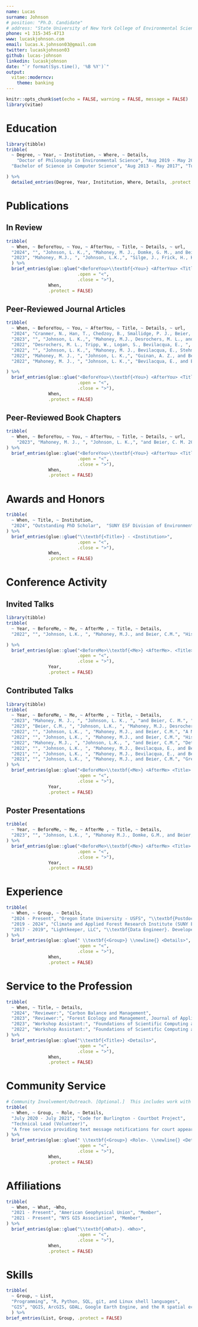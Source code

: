 ```yaml
---
name: Lucas
surname: Johnson
# position: "Ph.D. Candidate"
# address: "State University of New York College of Environmental Science and Forestry"
phone: +1 315-345-4713
www: lucaskjohnson.com
email: lucas.k.johnson03@gmail.com
twitter: lucaskjohnson03
github: lucas-johnson
linkedin: lucaskjohnson
date: "`r format(Sys.time(), '%B %Y')`"
output:
  vitae::moderncv:
    theme: banking
---
```


```r
knitr::opts_chunk$set(echo = FALSE, warning = FALSE, message = FALSE)
library(vitae)
```

# Education

```r
library(tibble)
tribble(
  ~ Degree, ~ Year, ~ Institution, ~ Where, ~ Details,
    "Doctor of Philosophy in Environmental Science", "Aug 2019 - May 2024", "State University College of Environmental Science and Forestry", "Syracuse, New York", "Dissertation: \\textit{Mapping forest aboveground biomass stocks and changes to facilitate natural climate solutions in New York State}",
  "Bachelor of Science in Computer Science", "Aug 2013 - May 2017", "Tufts University", "Boston, Massachusetts", NA

) %>% 
  detailed_entries(Degree, Year, Institution, Where, Details, .protect = FALSE)
```

# Publications

## In Review

```r
tribble(
  ~ When, ~ BeforeYou, ~ You, ~ AfterYou, ~ Title, ~ Details, ~ url,
  "2024", "", "Johnson, L. K.,", "Mahoney, M. J., Domke, G. M., and Beier, C. M.", "New allometric models for the USA create a step-change in forest carbon estimation, modeling, and mapping.", "In review at Remote Sensing of Environment", "https://doi.org/10.48550/arXiv.2405.04507",
  "2023", "Mahoney, M.J., ", "Johnson, L.K.,", "Silge, J., Frick, H., Kuhn, M., and Beier, C. M.", "Assessing the performance of spatial cross-validation approaches for models of spatially structured data.", "In review at Environmental Modelling \\& Software", "https://doi.org/10.48550/arXiv.2303.07334",
  ) %>% 
  brief_entries(glue::glue("<BeforeYou>\\textbf{<You>} <AfterYou> <Title> <Details>. \\url{<url>}", 
                           .open = "<", 
                           .close = ">"), 
                When, 
                .protect = FALSE)
```

## Peer-Reviewed Journal Articles

```r
tribble(
  ~ When, ~ BeforeYou, ~ You, ~ AfterYou, ~ Title, ~ Details, ~ url,
  "2024", "Cranmer, N., Han, T., Chedzoy, B., Smallidge, P. J., Beier, C. M., ", "Johnson, L.K.,", "and Xu, X. 2024.", "Estimating merchantable and non-merchantable wood volume in slash walls using terrestrial and airborne LiDAR.", "Forest Ecology and Management, 569, 122211", "https://doi.org/10.1016/j.foreco.2024.122211",
  "2023", "", "Johnson, L. K.,", "Mahoney, M.J., Desrochers, M. L., and Beier, C. M. 2023.", "Mapping historical forest biomass for stock-change assessments at parcel to landscape scales.", "Forest Ecology and Management, 546, 121348", "https://doi.org/10.1016/j.foreco.2023.121348",
  "2022", "Desrochers, M. L., Tripp, W., Logan, S., Bevilacqua, E., ", "Johnson, L.K.,", "and Beier, C. M. 2022.", "Ground-Truthing Forest Change Detection Algorithms in Working Forests of the US Northeast.", "Journal of Forestry, 120(5), 575–587", "https://doi.org/10.1093/jofore/fvab075",
  "2022", "", "Johnson, L. K.,", "Mahoney, M. J., Bevilacqua, E., Stehman, S. V., Domke, G. M., and Beier, C. M. 2022.", "Fine-resolution landscape-scale biomass mapping using a spatiotemporal patchwork of LiDAR coverages.", "The International Journal of Applied Earth Observation and Geoinformation, 114, 103059", "https://doi.org/10.1016/j.jag.2022.103059",
  "2022", "Mahoney, M. J., ", "Johnson, L. K.,", "Guinan, A. Z., and Beier, C. M. 2022.", "Classification and mapping of low-statured 'shrubland' cover types in post-agricultural landscapes of the US Northeast.", "The International Journal of Remote Sensing, 43(19-24), 7117-7138", "https://doi.org/10.1080/01431161.2022.2155086",
  "2022", "Mahoney, M. J., ", "Johnson, L. K.,", "Bevilacqua, E., and Beier, C. M. 2022.", "Ground noise filtering produces inferior models of forest aboveground biomass.", "GIScience and Remote Sensing, 59(1), 1266-1280", "https://doi.org/10.1080/15481603.2022.2103069",

) %>% 
  brief_entries(glue::glue("<BeforeYou>\\textbf{<You>} <AfterYou> <Title> <Details>. \\url{<url>}", 
                           .open = "<", 
                           .close = ">"), 
                When, 
                .protect = FALSE)
```


## Peer-Reviewed Book Chapters

```r
tribble(
  ~ When, ~ BeforeYou, ~ You, ~ AfterYou, ~ Title, ~ Details, ~ url,
    "2023", "Mahoney, M. J., ", "Johnson, L. K.,", "and Beier, C. M. 2023.", "AI for Shrubland Identification and Mapping.", "In Sun Z, Cristea N, Rivas P (eds.), Artificial Intelligence in Earth Science, 295-316. Elsevier. ISBN 978-0-323-91737-7.", "https://doi.org/10.1016/B978-0-323-91737-7.00010-4",
) %>% 
  brief_entries(glue::glue("<BeforeYou>\\textbf{<You>} <AfterYou> <Title> <Details> \\url{<url>}", 
                           .open = "<", 
                           .close = ">"), 
                When, 
                .protect = FALSE)
```

# Awards and Honors

```r
tribble(
  ~ When, ~ Title, ~ Institution, 
  "2024", "Outstanding PhD Scholar",  "SUNY ESF Division of Environmental Science"
) %>% 
  brief_entries(glue::glue("\\textbf{<Title>} - <Institution>", 
                           .open = "<", 
                           .close = ">"), 
                When, 
                .protect = FALSE)
```

# Conference Activity

## Invited Talks
```r
library(tibble)
tribble(
  ~ Year, ~ BeforeMe, ~ Me, ~ AfterMe , ~ Title, ~ Details,
  "2022", "", "Johnson, L.K., ", "Mahoney, M.J., and Beier, C.M.", "Historical Time Series Biomass Modeling: To Train on Plots or Pixels?", "FIA Science Stakeholder Meeting (Virtual)",

) %>% 
  brief_entries(glue::glue("<BeforeMe>\\textbf{<Me>} <AfterMe>. <Title> <Details>", 
                           .open = "<", 
                           .close = ">"), 
                Year, 
                .protect = FALSE)
```

## Contributed Talks
```r
library(tibble)
tribble(
  ~ Year, ~ BeforeMe, ~ Me, ~ AfterMe , ~ Title, ~ Details,
  "2023", "Mahoney, M. J., ", "Johnson, L. K., ", "and Beier, C. M.", "Consistent Workflows for Assessing Model Performance: Tools and Applications to Natural Climate Solutions.", "American Geophysical Union Fall Meeting, San Francisco, CA",
  "2023", "Beier, C.M., ", "Johnson, L.K., ", "Mahoney, M.J., Desrochers, M.L, and Domke, G.M.", "An integrated carbon monitoring framework for stock-change GHG inventory at parcel to landscape scales: approach, outputs and applications.", "American Geophysical Union Fall Meeting, San Francisco, CA",
  "2022", "", "Johnson, L.K., ", "Mahoney, M.J., and Beier, C.M.", "A Map-based Stock Change Approach for Fine-scale Biomass and Carbon Accounting in NYS.", "Forest Ecosystem Monitoring Cooperateive Conference, Burlington, VT",
  "2022", "", "Johnson, L.K., ", "Mahoney, M.J., and Beier, C.M.", "Historical Time Series Biomass Modeling: To Train on Plots or Pixels?", "American Geophysical Union Fall Meeting (Virtual)",
  "2022", "Mahoney, M.J., ", "Johnson, L.K., ", "and Beier, C.M.", "Detecting regenerating forestland at a landscape level.", "Ecological Society of America and Canadian Society for Ecology and Evolution Joint Annual Meeting, Montreal, Quebec, Canada",
  "2022", "", "Johnson, L.K., ", "Mahoney, M.J., Bevilacqua, E., and Beier, C.M.", "Filtering ground noise from LiDAR returns produces inferior models of forest aboveground biomass", "North American Forest Ecology Workshop, Sault Ste Marie, Ontario (Virtual)",
  "2021", "", "Johnson, L.K., ", "Mahoney, M.J., Bevilacqua, E., and Beier, C.M.", "Broad-scale forest biomass mapping: generating contiguous high-resolution predictions using a spatio-temporal patchwork of LiDAR coverages across a mixed-use landscape.", "American Geophysical Union Fall Meeting (Virtual)",
  "2021", "", "Johnson, L.K., ", "Mahoney, M.J., and Beier, C.M.", "Greening Up Before Growing Up: Challenges in Modeling Forest Biomass Recovery Post-Harvest Using Satellite Imagery.", "Society of American Foresters National Convention (Virtual)",
) %>% 
  brief_entries(glue::glue("<BeforeMe>\\textbf{<Me>} <AfterMe> <Title> <Details>", 
                           .open = "<", 
                           .close = ">"), 
                Year, 
                .protect = FALSE)
```

## Poster Presentations
```r
tribble(
  ~ Year, ~ BeforeMe, ~ Me, ~ AfterMe , ~ Title, ~ Details,
  "2023", "", "Johnson, L.K., ", "Mahoney M.J., Domke, G.M., and Beier, C.M.", "Bridging the Gap Between Pixels and Minimum Estimation Units: Small-Area Uncertainty Estimation with Forest Aboveground Biomass Maps.", "American Geophysical Union Fall Meeting, San Francisco, CA"
) %>% 
  brief_entries(glue::glue("<BeforeMe>\\textbf{<Me>} <AfterMe> <Title> <Details>", 
                           .open = "<", 
                           .close = ">"), 
                Year, 
                .protect = FALSE)

```


# Experience

```r
tribble(
  ~ When, ~ Group, ~ Details,
  "2024 - Present", "Oregon State University - USFS", "\\textbf{Postdoctoral Scholar}. Quantifying radiative feedbacks associated with the albedo change that results from forest growth, reforestation, and afforestation. Assisting the operationalization of carbon reporting tools based on data from NASA's GEDI mission",
  "2019 - 2024", "Climate and Applied Forest Research Institute (SUNY ESF)", "\\textbf{Research Assistant}. Developed cloud computing infrastructure, geospatial databases, and data sharing software. Contributed writing, code, and statistical/spatial analysis to technical reports",
  "2017 - 2019", "Lightkeeper, LLC", "\\textbf{Data Engineer}. Developed internal data management tools and software in python", 
) %>% 
  brief_entries(glue::glue(" \\textbf{<Group>} \\newline{} <Details>",
                           .open = "<", 
                           .close = ">"), 
                When, 
                .protect = FALSE)
```

# Service to the Profession
```r
tribble(
  ~ When, ~ Title, ~ Details,
  "2024", "Reviewer:", "Carbon Balance and Management",
  "2023", "Reviewer:", "Forest Ecology and Management, Journal of Applied Earth Observation and Geoinformation, PNAS Nexus",
  "2023", "Workshop Assistant:", "Foundations of Scientific Computing at SUNY ESF",
  "2022", "Workshop Assistant:", "Foundations of Scientific Computing at SUNY ESF"
) %>% 
  brief_entries(glue::glue("\\textbf{<Title>} <Details>", 
                           .open = "<", 
                           .close = ">"), 
                When, 
                .protect = FALSE)
```

# Community Service

```r
# Community Involvement/Outreach. [Optional.]  This includes work with libraries and schools, public lectures, etc.
tribble(
  ~ When, ~ Group, ~ Role, ~ Details,
  "July 2020 - July 2021", "Code for Burlington - Courtbot Project", 
  "Technical Lead (Volunteer)", 
  "A free service providing text message notifications for court appearances"
) %>% 
  brief_entries(glue::glue(" \\textbf{<Group>} <Role>. \\newline{} <Details>",
                           .open = "<", 
                           .close = ">"), 
                When, 
                .protect = FALSE)
```

# Affiliations

```r
tribble(
  ~ When, ~ What, ~Who,
  "2021 - Present", "American Geophysical Union", "Member",
  "2021 - Present", "NYS GIS Association", "Member",
) %>% 
  brief_entries(glue::glue("\\textbf{<What>}. <Who>", 
                           .open = "<", 
                           .close = ">"), 
                When, 
                .protect = FALSE)
```

# Skills

```r

tribble(
  ~ Group, ~ List,
  "Programming", "R, Python, SQL, git, and Linux shell languages",
  "GIS", "QGIS, ArcGIS, GDAL, Google Earth Engine, and the R spatial ecosystem"
  ) %>% 
brief_entries(List, Group, .protect = FALSE)
```

